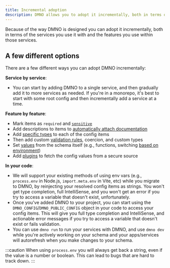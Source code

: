 ```yaml
---
title: Incremental adoption
description: DMNO allows you to adopt it incrementally, both in terms of the services you use it with and the features you use within those services.
---
```


Because of the way DMNO is designed you can adopt it incrementally, both in terms of the services you use it with and the features you use within those services.

## A few different options

There are a few different ways you can adopt DMNO incrementally:

**Service by service**: 
- You can start by adding DMNO to a single service, and then gradually add it to more services as needed. If you're in a monorepo, it's best to start with some root config and then incrementally add a service at a time.

**Feature by feature**: 
  - Mark items as `required` and [`sensitive`](/docs/guides/schema/#sensitive)
  - Add descriptions to items to [automatically attach documentation](/docs/guides/schema/#docs)
  - Add [specific types](/docs/guides/schema/#data-type) to each of the config items
  - Then add custom [validation rules](/docs/guides/schema/#validation), coercion, and custom types
  - Set [values](/docs/guides/schema/#value) from the schema itself (e.g., functions, switching [based on environment](/docs/guides/multi-env/))
  - Add [plugins](/docs/plugins/overview/) to fetch the config values from a secure source

**In your code**: 
  - We will support your existing methods of using env vars (e.g., `process.env` in Node.js, `import.meta.env` in Vite, etc) while you migrate to DMNO, by reinjecting your resolved config items as strings. You won't get type completion, full IntelliSense, and you won't get an error if you try to access a variable that doesn't exist, unfortunately.
  - Once you've added DMNO to your project, you can start using the `DMNO_CONFIG`/`DMNO_PUBLIC_CONFIG` object in your code to access your config items. This will give you full type completion and IntelliSense, and actionable error messages if you try to access a variable that doesn't exist or fails validation.
  - You can use `dmno run` to run your services with DMNO, and use `dmno dev` while you're actively working on your schema and your apps/services will autorefresh when you make changes to your schema.


:::caution
When using `process.env` you will always get back a string, even if the value is a number or boolean. This can lead to bugs that are hard to track down. 
:::


